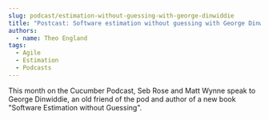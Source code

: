 ```yaml
---
slug: podcast/estimation-without-guessing-with-george-dinwiddie
title: "Postcast: Software estimation without guessing with George Dinwiddie"
authors:
  - name: Theo England
tags:
  - Agile
  - Estimation
  - Podcasts
---
```


This month on the Cucumber Podcast, Seb Rose and Matt Wynne speak to George Dinwiddie, an old friend of the pod and author of a new book "Software Estimation without Guessing".

<SoundCloudEpisode track="843027022" />

<!-- truncate -->